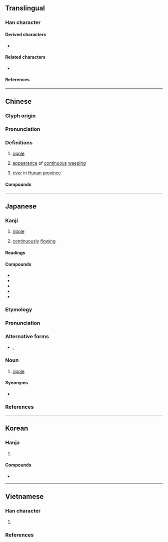 {{also|涟}}
{{character info/new}}
{{character info/new|0xf992}}
==Translingual==

===Han character===
{{Han char|rn=85|rad=水|as=11|sn=14|four=35130|canj=EYJJ|ids=⿰氵連}}

====Derived characters====
* {{l|mul|[[𢣣]], [[𬮖]]}}

====Related characters====
* {{l|mul|涟}} {{q|[[Simplified Chinese]]}}

====References====
{{Han ref|kx=0646.210|dkj=18155|dj=1056.020|hdz=31695.030|uh=6F23}}
{{Han ref|uh=F992}}

----

==Chinese==
{{zh-forms|s=涟}}
{{zh-wp|zh:漣水 (湘江支流)}}

===Glyph origin===
{{Han etym}}
{{Han compound|水|連|alt1=氵|c1=s|c2=p|t1=water|ls=psc}}

===Pronunciation===
{{zh-pron
|m=lián
|c=lin4
|mn=liân
|mc=y
|oc=y
|cat=n,a,pn
}}

===Definitions===
{{zh-hanzi}}

# {{lb|zh|of water}} [[ripple]]
# [[appearance]] of [[continuous]] [[weeping]]
# {{zh-div|水}} [[river]] in [[Hunan]] [[province]]

====Compounds====
{{zh-der|楊漣|泣血漣如|淪漣|清漣|漣洏|漣洳|漣漣|漣漪|漪漣|漣波|漣水}}

{{zh-cat|Water}}

----

==Japanese==

===Kanji===
{{ja-kanji|rs=水11}}

# [[ripple]]
# {{lb|sort=れんれん|ja|of|_|tears}} [[continuous]]ly [[flow]]ing

====Readings====
{{ja-readings
|goon=れん
|kanon=れん
|kun=さざなみ-
}}

====Compounds====
{{der-top3|Compounds}}
* {{ja-r|砂%漣|さ%れん|[[sand]] [[ripple]]}}
* {{ja-r|漣%漪|れん%い|[[ripple]]}}
* {{ja-r|漣%音|れん%おん|[[mordent]]}}
* {{ja-r|漣%痕|れん%こん|[[ripple mark]]}}
* {{ja-r|漣%漣|れん%れん|(''of tears'') [[continuous]]ly [[flow]]ing}}
{{der-bottom}}

===Etymology===
{{ja-kanjitab|さざなみ|yomi=k}}
{{prefix|sort=さざなみ|ja|細|tr1=saza-|t1=small|波|tr2=nami|t2=wave}}

===Pronunciation===
{{ja-pron|yomi=k|さざなみ|acc=0|acc_ref=DJR,NHK}}

===Alternative forms===
* {{ja-l|細波}}, {{ja-l|小波}}

===Noun===
{{ja-noun|さざなみ}}

# [[ripple]]

====Synonyms====
* {{ja-r|漣漪|れんい}}

===References===
<references/>

----

==Korean==

===Hanja===
{{ko-hanja|련||연}}

# {{defn|lang=ko|sort=水11}}

====Compounds====
{{der-top3|Compounds}}
* {{ko-l|연흔|漣痕}}
{{der-bottom}}

----

==Vietnamese==

===Han character===
{{vi-readings|rs=水11
|hanviet=liên-gdhn;genibrel
|phienthiet=靈年 linh niên
|nom=trơn-tdcndg, lăn-gdhn, liên-btcn
}}

# {{defn|lang=vi|sort=水11}}

===References===
<references/>